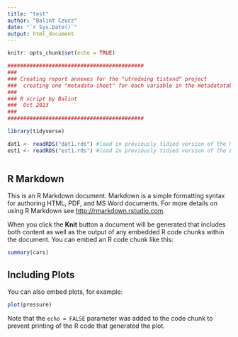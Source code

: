 ```yaml
---
title: "test"
author: "Balint Czucz"
date: "`r Sys.Date()`"
output: html_document
---
```


```r
knitr::opts_chunk$set(echo = TRUE)

###########################################
###
### Creating report annexes for the "utredning tistand" project
###  creating one "metadata-sheet" for each variable in the metadatatable
### 
### R script by Balint
###  Oct 2023
###
###########################################

library(tidyverse)

dat1 <- readRDS("dat1.rds") #load in previously tidied version of the NO variables 
est1 <- readRDS("est1.rds") #load in previously tidied version of the ESTAT variables 



```

## R Markdown

This is an R Markdown document. Markdown is a simple formatting syntax for authoring HTML, PDF, and MS Word documents. For more details on using R Markdown see <http://rmarkdown.rstudio.com>.

When you click the **Knit** button a document will be generated that includes both content as well as the output of any embedded R code chunks within the document. You can embed an R code chunk like this:

```r
summary(cars)
```

## Including Plots

You can also embed plots, for example:

```r
plot(pressure)
```

Note that the `echo = FALSE` parameter was added to the code chunk to prevent printing of the R code that generated the plot.
